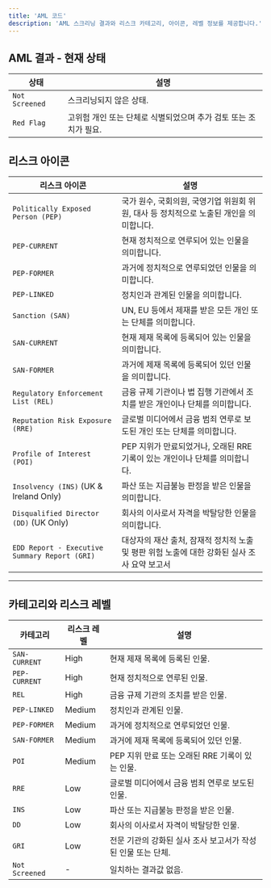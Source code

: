 ```yaml
---
title: 'AML 코드'
description: 'AML 스크리닝 결과와 리스크 카테고리, 아이콘, 레벨 정보를 제공합니다.'
---
```

## AML 결과 - 현재 상태

| 상태                  | 설명                                                                                     |
|-----------------------|------------------------------------------------------------------------------------------|
| `Not Screened`        | 스크리닝되지 않은 상태.                                                                  |
| `Red Flag`            | 고위험 개인 또는 단체로 식별되었으며 추가 검토 또는 조치가 필요. 


## 리스크 아이콘

| 리스크 아이콘                            | 설명                                                                                          |
|-------------------------------------|---------------------------------------------------------------------------------------------|
| `Politically Exposed Person (PEP)` | 국가 원수, 국회의원, 국영기업 위원회 위원, 대사 등 정치적으로 노출된 개인을 의미합니다.         |
| `PEP-CURRENT`                       | 현재 정치적으로 연루되어 있는 인물을 의미합니다.                                              |
| `PEP-FORMER`                        | 과거에 정치적으로 연루되었던 인물을 의미합니다.                                               |
| `PEP-LINKED`                        | 정치인과 관계된 인물을 의미합니다.                                                           |
| `Sanction (SAN)`                 | UN, EU 등에서 제재를 받은 모든 개인 또는 단체를 의미합니다.                                   |
| `SAN-CURRENT`                       | 현재 제재 목록에 등록되어 있는 인물을 의미합니다.                                             |
| `SAN-FORMER`                        | 과거에 제재 목록에 등록되어 있던 인물을 의미합니다.                                           |
| `Regulatory Enforcement List (REL)` | 금융 규제 기관이나 법 집행 기관에서 조치를 받은 개인이나 단체를 의미합니다.                 |
| `Reputation Risk Exposure (RRE)`  | 글로벌 미디어에서 금융 범죄 연루로 보도된 개인 또는 단체를 의미합니다.                       |
| `Profile of Interest (POI)`       | PEP 지위가 만료되었거나, 오래된 RRE 기록이 있는 개인이나 단체를 의미합니다.                   |
| `Insolvency (INS)` (UK & Ireland Only) | 파산 또는 지급불능 판정을 받은 인물을 의미합니다.                                           |
| `Disqualified Director (DD)` (UK Only) | 회사의 이사로서 자격을 박탈당한 인물을 의미합니다.                                           |
| `EDD Report - Executive Summary Report (GRI)` | 대상자의 재산 출처, 잠재적 정치적 노출 및 평판 위험 노출에 대한 강화된 실사 조사 요약 보고서 |

---

## 카테고리와 리스크 레벨

| 카테고리            | 리스크 레벨 | 설명                                                                                  |
|---------------------|-------------|---------------------------------------------------------------------------------------|
| `SAN-CURRENT`       | High        | 현재 제재 목록에 등록된 인물.                                                         |
| `PEP-CURRENT`       | High        | 현재 정치적으로 연루된 인물.                                                         |
| `REL`               | High        | 금융 규제 기관의 조치를 받은 인물.                                                   |
| `PEP-LINKED`        | Medium      | 정치인과 관계된 인물.                                                                |
| `PEP-FORMER`        | Medium      | 과거에 정치적으로 연루되었던 인물.                                                   |
| `SAN-FORMER`        | Medium      | 과거에 제재 목록에 등록되어 있던 인물.                                               |
| `POI`               | Medium      | PEP 지위 만료 또는 오래된 RRE 기록이 있는 인물.                                       |
| `RRE`               | Low         | 글로벌 미디어에서 금융 범죄 연루로 보도된 인물.                                       |
| `INS`               | Low         | 파산 또는 지급불능 판정을 받은 인물.                                                 |
| `DD`                | Low         | 회사의 이사로서 자격이 박탈당한 인물.                                                |
| `GRI`               | Low         | 전문 기관의 강화된 실사 조사 보고서가 작성된 인물 또는 단체.                          |
| `Not Screened`      | -           | 일치하는 결과값 없음.                                                                |
